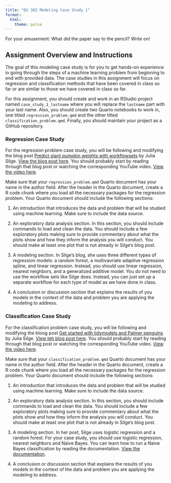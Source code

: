 ```yaml
---
title: "DS 362 Modeling Case Study 1"
format: 
  html:
    theme: pulse
---
```


For your amusement: What did the paper say to the pencil? Write on! 

## Assignment Overview and Instructions 

The goal of this modeling case study is for you to get hands-on experience in going through the steps of a machine learning problem from beginning to end with provided data. The case studies in this assignment will focus on regression and classification methods that have been covered in class so far or are similar to those we have covered in class so far. 

For this assignment, you should create and work in an RStudio project named `case_study_1_lastname` where you will replace the `lastname` part with your last name. Also, you should create two Quarto notebooks to work in, one titled `regression_problem.qmd` and the other titled `classification_problem.qmd`. Finally, you should maintain your project as a GitHub repository. 

### Regression Case Study


For the regression problem case study, you will be following and modifying the blog post [Predict giant pumpkin weights with workflowsets](https://juliasilge.com/blog/giant-pumpkins/) by Julia Silge. [View the blog post here](https://juliasilge.com/blog/giant-pumpkins/). You should probably start by reading through that blog post or watching the corresponding YouTube video. [View the video here](https://youtu.be/qNxJKke2rsE?si=Jc7x43QY6if6v41r).

Make sure that your `regression_problem.qmd` Quarto document has your name in the author field. After the header in the Quarto document, create a R code chunk where you load all the necessary packages for the regression problem. Your Quarto document should include the following sections:

1. An introduction that introduces the data and problem that will be studied using machine learning. Make sure to include the data source.

2. An exploratory data analysis section. In this section, you should include commands to load and clean the data. You should include a few exploratory plots making sure to provide commentary about what the plots show and how they inform the analysis you will conduct. You should make at least one plot that is not already in Silge's blog post.  

3. A modeling section. In Silge's blog, she uses three different types of regression models: a random forest, a  multivavriate adaptive regression spline, and linear regression. Instead, you should use linear regression, nearest neighbors, and a generalized additive model. You do not need to use the workflow sets like Silge does. Instead, you can just set up a separate workflow for each type of model as we have done in class. 

4. A conclusion or discussion section that explains the results of you models in the context of the data and problem you are applying the modeling to address.  



### Classification Case Study

For the classification problem case study, you will be following and modifying the bloog post [Get started with tidymodels and Palmer penguins](https://juliasilge.com/blog/palmer-penguins/) by Julia Silge. [View teh blog post here](https://juliasilge.com/blog/palmer-penguins/). You should probably start by reading through that blog post or watching the corresponding YouTube video. [View the video here](https://youtu.be/z57i2GVcdww?si=cZqWpn3OxtEpCja8).

Make sure that your `classification_problem.qmd` Quarto document has your name in the author field. After the header in the Quarto document, create a R code chunk where you load all the necessary packages for the regression problem. Your Quarto document should include the following sections:

1. An introduction that introduces the data and problem that will be studied using machine learning. Make sure to include the data source. 

2. An exploratory data analysis section. In this section, you should include commands to load and clean the data. You should include a few exploratory plots making sure to provide commentary about what the plots show and how they inform the analysis you will conduct. You should make at least one plot that is not already in Silge's blog post.  

3. A modeling section. In her post, Silge uses logistic regression and a random forest. For your case study, you should use logistic regression, nearest neighbors and Naive Bayes. You can learn how to run a Naive Bayes classification by reading the documentation. [View the documentation](https://parsnip.tidymodels.org/reference/naive_Bayes.html).


4. A conclusion or discussion section that explains the results of you models in the context of the data and problem you are applying the modeling to address. 
